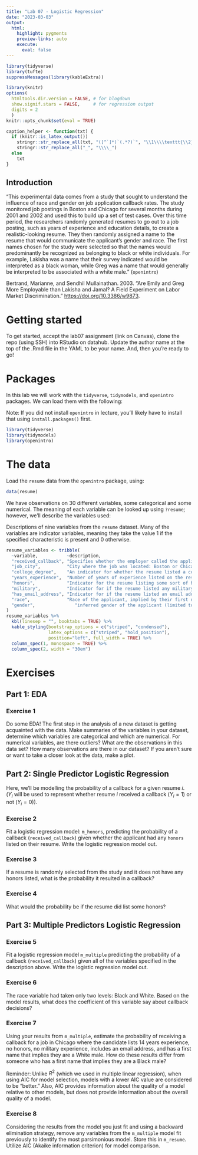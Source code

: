 ```yaml
---
title: "Lab 07 - Logistic Regression"
date: "2023-03-03"
output: 
  html: 
    highlight: pygments
    preview-links: auto
    execute:
      eval: false
---
```



```r
library(tidyverse)
library(tufte)
suppressMessages(library(kableExtra))

library(knitr)
options(
  htmltools.dir.version = FALSE, # for blogdown
  show.signif.stars = FALSE,     # for regression output
  digits = 2
  )
knitr::opts_chunk$set(eval = TRUE)

caption_helper <- function(txt) {
  if (knitr::is_latex_output())
    stringr::str_replace_all(txt, "([^`]*)`(.*?)`", "\\1\\\\texttt{\\2}") %>%
    stringr::str_replace_all("_", "\\\\_")
  else
    txt
}
```

## Introduction

"This experimental data comes from a study that sought to understand the influence of race and gender on job application callback rates. The study monitored job postings in Boston and Chicago for several months during 2001 and 2002 and used this to build up a set of test cases. Over this time period, the researchers randomly generated resumes to go out to a job posting, such as years of experience and education details, to create a realistic-looking resume. They then randomly assigned a name to the resume that would communicate the applicant's gender and race. The first names chosen for the study were selected so that the names would predominantly be recognized as belonging to black or white individuals. For example, Lakisha was a name that their survey indicated would be interpreted as a black woman, while Greg was a name that would generally be interpreted to be associated with a white male." (`openintro`)

::: aside
Bertrand, Marianne, and Sendhil Mullainathan. 2003. “Are Emily and Greg More Employable than Lakisha and Jamal? A Field Experiment on Labor Market Discrimination.” [https://doi.org/10.3386/w9873](https://doi.org/10.3386/w9873).
:::

# Getting started

To get started, accept the lab07 assignment (link on Canvas), clone the repo (using SSH) into RStudio on datahub. Update the author name at the top of the .Rmd file in the YAML to be your name. And, then you're ready to go!

# Packages

In this lab we will work with the `tidyverse`, `tidymodels`, and `openintro` packages. We can load them with the following:

::: aside
Note: If you did not install `openintro` in lecture, you'll likely have to install that using `install.packages()` first.
:::


```r
library(tidyverse) 
library(tidymodels)
library(openintro)
```

# The data

Load the `resume` data from the `openintro` package, using:

```r
data(resume)
```


We have observations on 30 different variables, some categorical and some 
numerical. The meaning of each variable can be looked up using `?resume`; however, we'll describe the variables used:

::: aside
Descriptions of nine variables from the `resume` dataset. Many of the variables are indicator variables, meaning they take the value 1 if the specified characteristic is present and 0 otherwise.
:::

```r
resume_variables <- tribble(
  ~variable,           ~description,
  "received_callback", "Specifies whether the employer called the applicant following submission of the application for the job.",
  "job_city",          "City where the job was located: Boston or Chicago.",
  "college_degree",    "An indicator for whether the resume listed a college degree.",
  "years_experience",  "Number of years of experience listed on the resume.",
  "honors",            "Indicator for the resume listing some sort of honors, e.g. employee of the month.",
  "military",          "Indicator for if the resume listed any military experience.",
  "has_email_address", "Indicator for if the resume listed an email address for the applicant.",
  "race",              "Race of the applicant, implied by their first name listed on the resume.",
  "gender",               "inferred gender of the applicant (limited to only and in this study), implied by the first name listed on the resume."
)
resume_variables %>%
  kbl(linesep = "", booktabs = TRUE) %>%
  kable_styling(bootstrap_options = c("striped", "condensed"), 
                latex_options = c("striped", "hold_position"), 
                position="left", full_width = TRUE) %>%
  column_spec(1, monospace = TRUE) %>%
  column_spec(2, width = "30em")
```

# Exercises


## Part 1: EDA

### Exercise 1

Do some EDA! The first step in the analysis of a new dataset is getting acquainted with the data.
Make summaries of the variables in your dataset, determine  which variables are 
categorical and which are numerical. For numerical variables, are there outliers? What are the observations in this data set? How many observations are there in our dataset?
If you aren't sure or want to take a closer look at the data, make a plot.

## Part 2: Single Predictor Logistic Regression

Here, we'll be modelling the probability of a callback for a given resume $i$. ($Y_i$ will be used to represent whether resume $i$ received a callback ($Y_i=1$) or not ($Y_i=0$)).

### Exercise 2

Fit a logistic regression model: `m_honors`, predicting the probability of a callback (`received_callback`) given whether the applicant had any `honors` listed on their resume. Write the logistic regression model out.

### Exercise 3

If a resume is randomly selected from the study and it does not have any honors listed, what is the probability it resulted in a callback?

### Exercise 4

What would the probability be if the resume did list some honors?

## Part 3: Multiple Predictors Logistic Regression

### Exercise 5

Fit a logistic regression model `m_multiple` predicting the probability of a callback (`received_callback`) given all of the variables specified in the description above. Write the logistic regression model out.

### Exercise 6

The race variable had taken only two levels: Black and White. Based on the model results, what does the coefficient of this variable say about callback decisions?

### Exercise 7

Using your results from `m_multiple`, estimate the probability of receiving a callback for a job in Chicago where the candidate lists 14 years experience, no honors, no military experience, includes an email address, and has a first name that implies they are a White male. How do these results differ from someone who has a first name that implies they are a Black male? 

::: aside
Reminder: Unlike $R^2$ (which we used in multiple linear regression), when using AIC for model selection, models with a lower AIC value are considered to be "better." Also, AIC provides information about the quality of a model relative to other models, but does not provide information about the overall quality of a model.
:::

### Exercise 8

Considering the results from the model you just fit and using a backward elimination strategy, remove any variables from the `m_multiple` model fit previously to identify the most parsimonious model. Store this in `m_resume`. Utilize AIC (Akaike information criterion) for model comparison.

